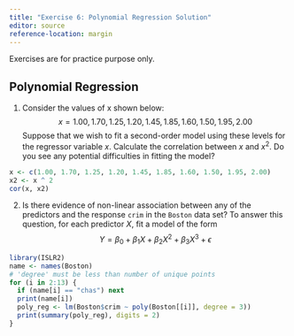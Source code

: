 ```yaml
---
title: "Exercise 6: Polynomial Regression Solution"
editor: source
reference-location: margin
---
```


::: callout-note
Exercises are for practice purpose only.
:::



## Polynomial Regression


<!-- LRA 7.1 -->
1. Consider the values of x shown below: 
$$x = 1.00, 1.70, 1.25, 1.20, 1.45, 1.85, 1.60, 1.50, 1.95, 2.00$$ Suppose that we wish to fit a second-order model using these levels for the regressor variable $x$. Calculate the correlation between $x$ and $x^2$. Do you see any potential difficulties in fitting the model?


```r
x <- c(1.00, 1.70, 1.25, 1.20, 1.45, 1.85, 1.60, 1.50, 1.95, 2.00)
x2 <- x ^ 2
cor(x, x2)
```


<!-- ISL 5.15 -->
2. Is there evidence of non-linear association between any of the predictors and the response `crim` in the `Boston` data set? To answer this question, for each predictor $X$, fit a model of the form 
$$Y = \beta_0 + \beta_1X+\beta_2X^2+\beta_3X^3+\epsilon$$


```r
library(ISLR2)
name <- names(Boston)
# 'degree' must be less than number of unique points
for (i in 2:13) {
  if (name[i] == "chas") next
  print(name[i])
  poly_reg <- lm(Boston$crim ~ poly(Boston[[i]], degree = 3))
  print(summary(poly_reg), digits = 2)
}
```

